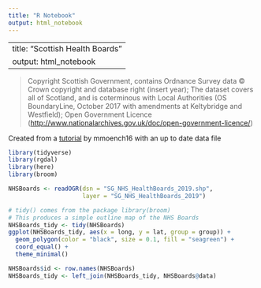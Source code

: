 ```yaml
---
title: "R Notebook"
output: html_notebook
---
```

---
title: "Scottish Health Boards"
output: html_notebook
---

> Copyright Scottish Government, contains Ordnance Survey data © Crown copyright and database right (insert year); The dataset covers all of Scotland, and is coterminous with Local Authorities (OS BoundaryLine, October 2017 with amendments at Keltybridge and Westfield); Open Government Licence (<http://www.nationalarchives.gov.uk/doc/open-government-licence/>)

Created from a [tutorial](https://github.com/mmoench16/Personal-Website/blob/b2fca6b7bda4d0f4b21eb30c1338ad199979633f/content/post/2018-09-04-shapefiles-in-r-with-ggplot2-rgdal.Rmd) by mmoench16 with an up to date data file

```r
library(tidyverse)
library(rgdal)
library(here)
library(broom)
```

```r
NHSBoards <- readOGR(dsn = "SG_NHS_HealthBoards_2019.shp", 
                     layer = "SG_NHS_HealthBoards_2019")
```

```r
# tidy() comes from the package library(broom)
# This produces a simple outline map of the NHS Boards
NHSBoards_tidy <- tidy(NHSBoards)
ggplot(NHSBoards_tidy, aes(x = long, y = lat, group = group)) +
  geom_polygon(color = "black", size = 0.1, fill = "seagreen") +
  coord_equal() +
  theme_minimal()
```

```r
NHSBoards$id <- row.names(NHSBoards)
NHSBoards_tidy <- left_join(NHSBoards_tidy, NHSBoards@data)
```

